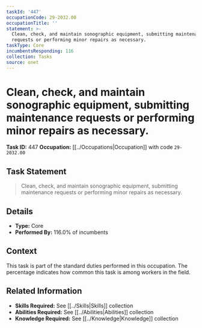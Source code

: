 ```yaml
---
taskId: '447'
occupationCode: 29-2032.00
occupationTitle: ''
statement: >-
  Clean, check, and maintain sonographic equipment, submitting maintenance
  requests or performing minor repairs as necessary.
taskType: Core
incumbentsResponding: 116
collection: Tasks
source: onet
---
```

# Clean, check, and maintain sonographic equipment, submitting maintenance requests or performing minor repairs as necessary.

**Task ID:** 447
**Occupation:** [[../Occupations|Occupation]] with code `29-2032.00`

## Task Statement

> Clean, check, and maintain sonographic equipment, submitting maintenance requests or performing minor repairs as necessary.

## Details

- **Type:** Core
- **Performed By:** 116.0% of incumbents

## Context

This task is part of the standard duties performed in this occupation. The percentage indicates how common this task is among workers in the field.

## Related Information

- **Skills Required:** See [[../Skills|Skills]] collection
- **Abilities Required:** See [[../Abilities|Abilities]] collection
- **Knowledge Required:** See [[../Knowledge|Knowledge]] collection
